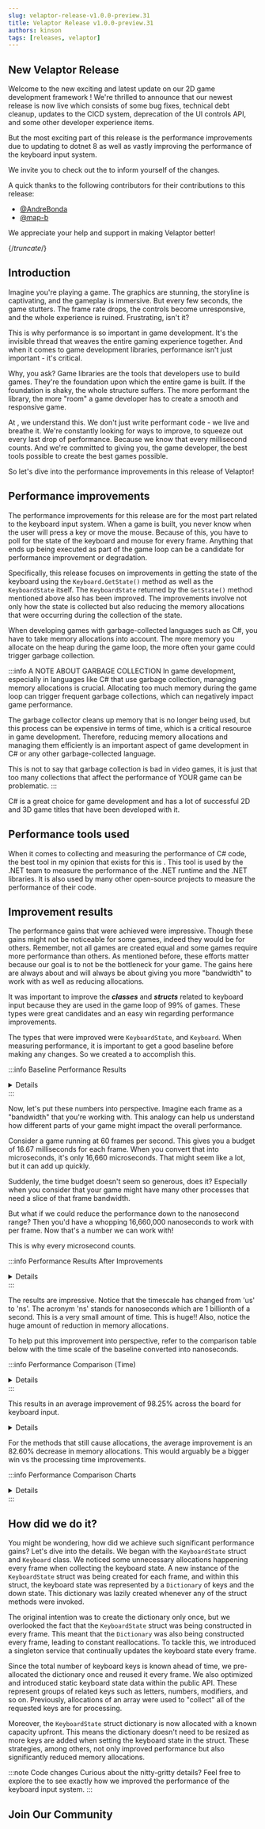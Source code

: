 ```yaml
---
slug: velaptor-release-v1.0.0-preview.31
title: Velaptor Release v1.0.0-preview.31
authors: kinson
tags: [releases, velaptor]
---
```



## <span className="color-section">New Velaptor Release</span>

Welcome to the new exciting and latest update on our 2D game development framework <GHProj owner='KinsonDigital' projName='Velaptor'/>!
We're thrilled to announce that our newest release is now live which consists of some bug fixes, technical debt cleanup, updates
to the CICD system, deprecation of the UI controls API, and some other developer experience items.

But the most exciting part of this release is the performance improvements due to updating to dotnet 8 as well as vastly
improving the performance of the keyboard input system.

We invite you to check out the <ReleaseNotes projName="Velaptor" version="v1.0.0-preview.31"/>
to inform yourself of the changes.

A quick thanks to the following contributors for their contributions to this release:
- [@AndreBonda](https://github.com/AndreBonda)
- [@map-b](https://github.com/map-b)

We appreciate your help and support in making Velaptor better!

{/*truncate*/}

## <span className="color-section">Introduction</span>

Imagine you're playing a game. The graphics are stunning, the storyline is captivating, and the gameplay is immersive.
But every few seconds, the game stutters. The frame rate drops, the controls become unresponsive, and the whole experience is ruined.
Frustrating, isn't it?

This is why performance is so important in game development. It's the invisible thread that weaves the entire gaming
experience together. And when it comes to game development libraries, performance isn't just important - it's critical.

Why, you ask? Game libraries are the tools that developers use to build games. They're the foundation upon which the entire
game is built. If the foundation is shaky, the whole structure suffers. The more performant the library, the more "room" a
game developer has to create a smooth and responsive game.

At <GHProj owner='KinsonDigital' projName='Velaptor'/>, we understand this.
We don't just write performant code - we live and breathe it. We're constantly looking for ways to improve, to squeeze out
every last drop of performance. Because we know that every millisecond counts. And we're committed to giving you, the game developer,
the best tools possible to create the best games possible.

So let's dive into the performance improvements in this release of Velaptor!

## <span className="color-section">Performance improvements</span>

The performance improvements for this release are for the most part related to the keyboard input system.
When a game is built, you never know when the user will press a key or move the mouse. Because of this, you have to poll
for the state of the keyboard and mouse for every frame. Anything that ends up being executed as part of the game loop
can be a candidate for performance improvement or degradation.

Specifically, this release focuses on improvements in getting the state of the keyboard using the `Keyboard.GetState()`
method as well as the `KeyboardState` itself. The `KeyboardState` returned by the `GetState()` method mentioned above
also has been improved. The improvements involve not only how the state is collected but also reducing the memory
allocations that were occurring during the collection of the state.

When developing games with garbage-collected languages such as C#, you have to take memory allocations into account.
The more memory you allocate on the heap during the game loop, the more often your game could trigger garbage collection.

:::info A NOTE ABOUT GARBAGE COLLECTION
In game development, especially in languages like C# that use garbage collection, managing memory allocations is crucial.
Allocating too much memory during the game loop can trigger frequent garbage collections, which can negatively impact game performance.

The garbage collector cleans up memory that is no longer being used, but this process can be expensive in terms of time,
which is a critical resource in game development. Therefore, reducing memory allocations and managing them efficiently is
an important aspect of game development in C# or any other garbage-collected language.

This is not to say that garbage collection is bad in video games, it is just that too many collections that affect
the performance of YOUR game can be problematic.
:::

C# is a great choice for game development and has a lot of successful 2D and 3D game titles that have been developed with it.


## <span className="color-section">Performance tools used</span>

When it comes to collecting and measuring the performance of C# code, the best tool in my opinion that exists for this is
<URL link='https://github.com/dotnet/BenchmarkDotNet' text='BenchmarkDotNet'/>. This tool is used by the .NET team to
measure the performance of the .NET runtime and the .NET libraries. It is also used by many other open-source projects
to measure the performance of their code.


## <span className="color-section">Improvement results</span>

The performance gains that were achieved were impressive. Though these gains might not be noticeable for some games, indeed
they would be for others. Remember, not all games are created equal and some games require more performance than others. As
mentioned before, these efforts matter because our goal is to not be the bottleneck for your game. The gains here are always
about and will always be about giving you more "bandwidth" to work with as well as reducing allocations.

It was important to improve the _**classes**_ and _**structs**_ related to keyboard input because they are used in the
game loop of 99% of games. These types were great candidates and an easy win regarding performance improvements.

The types that were improved were `KeyboardState`, and `Keyboard`. When measuring performance, it is important to
get a good baseline before making any changes. So we created a <URL link="https://github.com/KinsonDigital/Velaptor/tree/preview/Performance/KeyboardPerf" text="performance project"/>
to accomplish this.

:::info Baseline Performance Results
<Details summary="Open To View">
These are the baseline results for the `Keyboard` and `KeyboardState` types.

| Method                                  | Mean     | Memory Allocations |
|---------------------------------------- |---------:|-------------------:|
| KeyboardState.IsKeyDown                 | 1.965 us |             8.2 KB |
| KeyboardState.IsKeyUp                   | 1.971 us |             8.2 KB |
| KeyboardState.SetKeyState               | 2.042 us |             8.2 KB |
| KeyboardState.KeyToChar                 | 1.980 us |            8.25 KB |
| KeyboardState.GetDownKeys               | 2.136 us |            8.23 KB |
| KeyboardState.AnyAltKeysDown            | 2.054 us |             8.2 KB |
| KeyboardState.AnyCtrlKeysDown           | 2.100 us |             8.2 KB |
| KeyboardState.AnyShiftKeysDown          | 2.571 us |             8.2 KB |
| KeyboardState.AnyNumpadNumberKeysDown   | 2.061 us |            8.23 KB |
| KeyboardState.AnyStandardNumberKeysDown | 1.985 us |            8.23 KB |
| KeyboardState.IsLeftAltKeyDown          | 1.684 us |             8.2 KB |
| KeyboardState.IsLeftCtrlKeyDown         | 1.969 us |             8.2 KB |
| KeyboardState.IsLeftShiftKeyDown        | 1.940 us |             8.2 KB |
| KeyboardState.IsRightAltKeyDown         | 1.894 us |             8.2 KB |
| KeyboardState.IsRightCtrlKeyDown        | 1.966 us |             8.2 KB |
| KeyboardState.IsRightShiftKeyDown       | 1.933 us |             8.2 KB |
| Keyboard.GetState                       | 3.230 us |             8.2 KB |
</Details>
:::

Now, let's put these numbers into perspective. Imagine each frame as a "bandwidth" that you're working with.
This analogy can help us understand how different parts of your game might impact the overall performance. 

Consider a game running at 60 frames per second. This gives you a budget of 16.67 milliseconds for each frame.
When you convert that into microseconds, it's only 16,660 microseconds. That might seem like a lot, but it can add up quickly.

Suddenly, the time budget doesn't seem so generous, does it? Especially when you consider that your game might have
many other processes that need a slice of that frame bandwidth. 

But what if we could reduce the performance down to the nanosecond range? Then you'd have a whopping 16,660,000
nanoseconds to work with per frame. Now that's a number we can work with!

This is why every microsecond counts.

:::info Performance Results After Improvements
<Details summary="Open To View">
Here are the results after all of the improvements were made.

| Method                                  | Mean       | Allocated |
|---------------------------------------- |-----------:|----------:|
| KeyboardState.IsKeyDown                 |   2.926 ns |         - |
| KeyboardState.IsKeyUp                   |   2.570 ns |         - |
| KeyboardState.SetKeyState               |   3.417 ns |         - |
| KeyboardState.KeyToChar                 |   7.785 ns |         - |
| KeyboardState.GetDownKeys               | 128.989 ns |     104 B |
| KeyboardState.AnyAltKeysDown            |   4.244 ns |         - |
| KeyboardState.AnyCtrlKeysDown           |   4.240 ns |         - |
| KeyboardState.AnyShiftKeysDown          |   4.302 ns |         - |
| KeyboardState.AnyNumpadNumberKeysDown   |  17.443 ns |         - |
| KeyboardState.AnyStandardNumberKeysDown |  21.220 ns |         - |
| KeyboardState.IsLeftAltKeyDown          |   2.119 ns |         - |
| KeyboardState.IsLeftCtrlKeyDown         |   2.161 ns |         - |
| KeyboardState.IsLeftShiftKeyDown        |   2.128 ns |         - |
| KeyboardState.IsRightAltKeyDown         |   2.140 ns |         - |
| KeyboardState.IsRightCtrlKeyDown        |   2.210 ns |         - |
| KeyboardState.IsRightShiftKeyDown       |   2.188 ns |         - |
| Keyboard.GetState                       | 591.791 ns |    2752 B |
</Details>
:::

The results are impressive. Notice that the timescale has changed from 'us' to 'ns'.
The acronym 'ns' stands for nanoseconds which are 1 billionth of a second. This is a very small amount of time.
This is huge!! Also, notice the huge amount of reduction in memory allocations.

To help put this improvement into perspective, refer to the comparison table below with the time scale of the baseline
converted into nanoseconds.

:::info Performance Comparison (Time)
<Details summary="Open To View">
Processing time comparison before and after the improvements.

| Method                                  | Time Before | Time After | Perf Improvement |
|----------------------------------------:|------------:|-----------:|-----------------:|
| KeyboardState.IsKeyDown                 |     2042 ns |   2.926 ns |           99.83% |
| KeyboardState.IsKeyUp                   |     2164 ns |   2.570 ns |           97.63% |
| KeyboardState.SetKeyState               |     2136 ns |   3.417 ns |           93.96% |
| KeyboardState.KeyToChar                 |     2061 ns |   7.785 ns |           99.15% |
| KeyboardState.GetDownKeys               |     1965 ns | 128.989 ns |           99.85% |
| KeyboardState.AnyAltKeysDown            |     1971 ns |   4.244 ns |           99.87% |
| KeyboardState.AnyCtrlKeysDown           |     1980 ns |   4.240 ns |           99.61% |
| KeyboardState.AnyShiftKeysDown          |     2054 ns |   4.302 ns |           99.79% |
| KeyboardState.AnyNumpadNumberKeysDown   |     2100 ns |  17.443 ns |           99.80% |
| KeyboardState.AnyStandardNumberKeysDown |     2571 ns |  21.220 ns |           99.83% |
| KeyboardState.IsLeftAltKeyDown          |     1684 ns |   2.119 ns |           99.87% |
| KeyboardState.IsLeftCtrlKeyDown         |     1969 ns |   2.161 ns |           99.89% |
| KeyboardState.IsLeftShiftKeyDown        |     1940 ns |   2.128 ns |           99.89% |
| KeyboardState.IsRightAltKeyDown         |     1894 ns |   2.140 ns |           99.89% |
| KeyboardState.IsRightCtrlKeyDown        |     1966 ns |   2.210 ns |           99.89% |
| KeyboardState.IsRightShiftKeyDown       |     1933 ns |   2.188 ns |           99.89% |
| Keyboard.GetState                       |     3230 ns | 591.791 ns |           81.68% |
</Details>
:::

This results in an average improvement of 98.25% across the board for keyboard input.

<Details summary="Memory Allocation Comparison">

Memory allocation comparison before and after the improvements.

|  Method                                 | Before  | After   |
|----------------------------------------:|--------:|--------:|
| KeyboardState.IsKeyDown                 |  8.2 KB |     0 B |
| KeyboardState.IsKeyUp                   |  8.2 KB |     0 B |
| KeyboardState.SetKeyState               |  8.2 KB |     0 B |
| KeyboardState.KeyToChar                 | 8.25 KB |     0 B |
| KeyboardState.GetDownKeys               | 8.23 KB |   104 B |
| KeyboardState.AnyAltKeysDown            |  8.2 KB |     0 B |
| KeyboardState.AnyCtrlKeysDown           |  8.2 KB |     0 B |
| KeyboardState.AnyShiftKeysDown          |  8.2 KB |     0 B |
| KeyboardState.AnyNumpadNumberKeysDown   | 8.23 KB |     0 B |
| KeyboardState.AnyStandardNumberKeysDown | 8.23 KB |     0 B |
| KeyboardState.IsLeftAltKeyDown          |  8.2 KB |     0 B |
| KeyboardState.IsLeftCtrlKeyDown         |  8.2 KB |     0 B |
| KeyboardState.IsLeftShiftKeyDown        |  8.2 KB |     0 B |
| KeyboardState.IsRightAltKeyDown         |  8.2 KB |     0 B |
| KeyboardState.IsRightCtrlKeyDown        |  8.2 KB |     0 B |
| KeyboardState.IsRightShiftKeyDown       |  8.2 KB |     0 B |
| Keyboard.GetState                       |  8.2 KB |  2752 B |
</Details>

For the methods that still cause allocations, the average improvement is an 82.60% decrease in memory allocations.
This would arguably be a bigger win vs the processing time improvements.

:::info Performance Comparison Charts
<Details summary="Open To View">
These charts show the values in number form above each bar.  The performance
improvement is so great that the majority of the green bars do not visibly
register on the char.

![perf-chart-1](./images/keyboardstate-perf-improvements-1.svg)
![perf-chart-2](./images/keyboardstate-perf-improvements-2.svg)
![perf-chart-3](./images/keyboardstate-perf-improvements-3.svg)
</Details>
:::


## <span className="color-section">How did we do it?</span>

You might be wondering, how did we achieve such significant performance gains? Let's dive into the details.
We began with the `KeyboardState` struct and `Keyboard` class. We noticed some
unnecessary allocations happening every frame when collecting the keyboard state. A new instance of the `KeyboardState`
struct was being created for each frame, and within this struct, the keyboard state was represented by
a `Dictionary` of keys and the down state. This dictionary was lazily created whenever any of the struct methods were invoked. 

The original intention was to create the dictionary only once, but we overlooked the fact that the `KeyboardState`
struct was being constructed in every frame. This meant that the `Dictionary` was also being constructed every
frame, leading to constant reallocations. To tackle this, we introduced a singleton service that continually updates the
keyboard state every frame.

Since the total number of keyboard keys is known ahead of time, we pre-allocated the dictionary once and reused it every frame.
We also optimized and introduced static keyboard state data within the public API. These represent groups of
related keys such as letters, numbers, modifiers, and so on. Previously, allocations of an array were used to "collect"
all of the requested keys are for processing.

Moreover, the `KeyboardState` struct dictionary is now allocated with a known capacity upfront.
This means the dictionary doesn't need to be resized as more keys are added when setting the keyboard state in the struct.
These strategies, among others, not only improved performance but also significantly reduced memory allocations.

:::note Code changes
Curious about the nitty-gritty details? Feel free to explore the <PR projName="Velaptor" prNum="849" urlText="pull request here"/>
to see exactly how we improved the performance of the keyboard input system.
:::


## <span className="color-section">Join Our Community</span>

<JoinComm />
